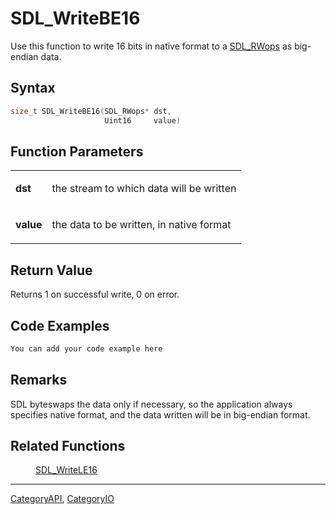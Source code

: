 
= SDL_WriteBE16 =
Use this function to write 16 bits in native format to a [[SDL_RWops]] as big-endian data.


== Syntax ==
<syntaxhighlight lang='c++'>
size_t SDL_WriteBE16(SDL_RWops* dst,
                     Uint16     value)
</syntaxhighlight>

== Function Parameters ==
{|
|'''dst'''
|the stream to which data will be written
|-
|'''value'''
|the data to be written, in native format
|}

== Return Value ==
Returns 1 on successful write, 0 on error.

== Code Examples ==
<syntaxhighlight lang='c++'>
You can add your code example here
</syntaxhighlight>

== Remarks ==
SDL byteswaps the data only if necessary, so the application always specifies native format, and the data written will be in big-endian format.

== Related Functions ==
:[[SDL_WriteLE16]]

----
[[CategoryAPI]], [[CategoryIO]]
